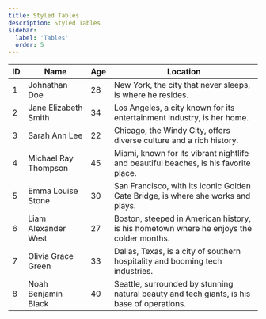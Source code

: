 ```yaml
---
title: Styled Tables
description: Styled Tables
sidebar:
  label: 'Tables'
  order: 5
---
```


| ID  | Name            | Age | Location                          |
|-----|-----------------|-----|-----------------------------------|
| 1   | Johnathan Doe    | 28  | New York, the city that never sleeps, is where he resides.  |
| 2   | Jane Elizabeth Smith | 34  | Los Angeles, a city known for its entertainment industry, is her home. |
| 3   | Sarah Ann Lee    | 22  | Chicago, the Windy City, offers diverse culture and a rich history. |
| 4   | Michael Ray Thompson | 45  | Miami, known for its vibrant nightlife and beautiful beaches, is his favorite place. |
| 5   | Emma Louise Stone | 30  | San Francisco, with its iconic Golden Gate Bridge, is where she works and plays. |
| 6   | Liam Alexander West | 27  | Boston, steeped in American history, is his hometown where he enjoys the colder months. |
| 7   | Olivia Grace Green | 33  | Dallas, Texas, is a city of southern hospitality and booming tech industries. |
| 8   | Noah Benjamin Black | 40  | Seattle, surrounded by stunning natural beauty and tech giants, is his base of operations. |
